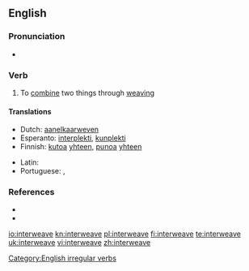 ==English==

===Pronunciation===
* {{IPA|/'ɪntərwiːv/}}

===Verb===
{{en-verb|interweaves|interweaving|'''[[interwove]]''' or '''[[interweaved]]'''|interwoven}}

# To [[combine]] two things through [[weaving]]

====Translations====
{{trans-top|to combine two things through weaving}}
* Dutch: [[aanelkaarweven]]
* Esperanto: [[interplekti]], [[kunplekti]]
* Finnish: [[kutoa]] [[yhteen]], [[punoa]] [[yhteen]]
{{trans-mid}}
* Latin: {{t-|la|necto|alt=nectō}}
* Portuguese: {{t+|pt|entrançar}}, {{t+|pt|entrelaçar}}
{{trans-bottom}}

===References===
* {{R:Century 1911}}
* {{R:Webster 1913}}

[[Category:English irregular verbs]]

[[io:interweave]]
[[kn:interweave]]
[[pl:interweave]]
[[fi:interweave]]
[[te:interweave]]
[[uk:interweave]]
[[vi:interweave]]
[[zh:interweave]]
